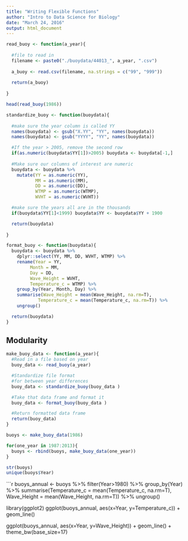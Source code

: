 ```yaml
---
title: "Writing Flexible Functions"
author: "Intro to Data Science for Biology"
date: "March 24, 2016"
output: html_document
---
```


```r
read_buoy <- function(a_year){
  
  #file to read in
  filename <- paste0("./buoydata/44013_", a_year, ".csv")
  
  a_buoy <- read.csv(filename, na.strings = c("99", "999"))
  
  return(a_buoy)
  
}

head(read_buoy(1986))
```

```r
standardize_buoy <- function(buoydata){
  
  #make sure the year column is called YY
  names(buoydata) <- gsub("X.YY", "YY", names(buoydata))
  names(buoydata) <- gsub("YYYY", "YY", names(buoydata))

  #If the year > 2005, remove the second row 
  if(as.numeric(buoydata$YY[1])>2005) buoydata <- buoydata[-1,]
  
  #Make sure our columns of interest are numeric
  buoydata <- buoydata %>% 
    mutate(YY = as.numeric(YY),
           MM = as.numeric(MM),
           DD = as.numeric(DD),
           WTMP = as.numeric(WTMP),
           WVHT = as.numeric(WVHT))

  #make sure the years all are in the thousands
  if(buoydata$YY[1]<1999) buoydata$YY <- buoydata$YY + 1900

  return(buoydata)
  
}
```

```r
format_buoy <- function(buoydata){
  buoydata <- buoydata %>%
    dplyr::select(YY, MM, DD, WVHT, WTMP) %>%
    rename(Year = YY,
         Month = MM,
         Day = DD,
         Wave_Height = WVHT,
         Temperature_c = WTMP) %>%
    group_by(Year, Month, Day) %>%
    summarise(Wave_Height = mean(Wave_Height, na.rm=T),
            Temperature_c = mean(Temperature_c, na.rm=T)) %>%
    ungroup()

  return(buoydata)
}
```
## Modularity

```r
make_buoy_data <- function(a_year){
  #Read in a file based on year
  buoy_data <- read_buoy(a_year)

  #Standardize file format 
  #for between year differences
  buoy_data <- standardize_buoy(buoy_data )

  #Take that data frame and format it
  buoy_data <- format_buoy(buoy_data )

  #Return formatted data frame
  return(buoy_data)
}

```

```r
buoys <- make_buoy_data(1986)

for(one_year in 1987:2013){
  buoys <- rbind(buoys, make_buoy_data(one_year))
}

str(buoys)
unique(buoys$Year)
```


```r
buoys_annual <- buoys %>%
  filter(Year>1980) %>%
  group_by(Year) %>%
  summarise(Temperature_c = mean(Temperature_c, na.rm=T),
            Wave_Height = mean(Wave_Height, na.rm=T)) %>%
  ungroup()

library(ggplot2)
ggplot(buoys_annual, aes(x=Year, y=Temperature_c)) +
  geom_line()

ggplot(buoys_annual, aes(x=Year, y=Wave_Height)) +
  geom_line() + 
  theme_bw(base_size=17)
